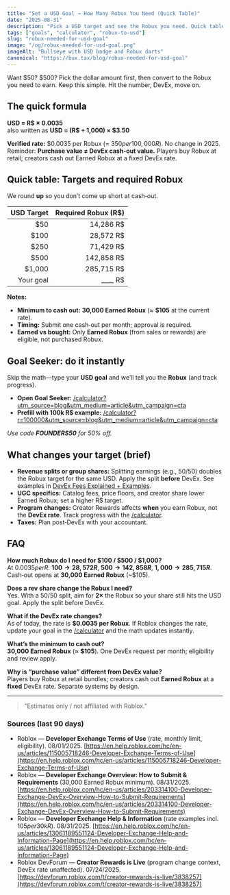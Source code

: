 ```yaml
---
title: "Set a USD Goal → How Many Robux You Need (Quick Table)"
date: "2025-08-31"
description: "Pick a USD target and see the Robux you need. Quick table, examples, and a free Goal Seeker calculator."
tags: ["goals", "calculator", "robux-to-usd"]
slug: "robux-needed-for-usd-goal"
image: "/og/robux-needed-for-usd-goal.png"
imageAlt: "Bullseye with USD badge and Robux darts"
canonical: "https://bux.tax/blog/robux-needed-for-usd-goal"
---
```


Want $50? $500? Pick the dollar amount first, then convert to the Robux you need to earn. Keep this simple. Hit the number, DevEx, move on.

## The quick formula

**USD = R$ × 0.0035**  
also written as **USD = (R$ ÷ 1,000) × $3.50**

**Verified rate:** $0.0035 per Robux (= $350 per 100,000 R$). No change in 2025.  
Reminder: **Purchase value ≠ DevEx cash‑out value.** Players buy Robux at retail; creators cash out Earned Robux at a fixed DevEx rate.

## Quick table: Targets and required Robux

We round **up** so you don’t come up short at cash‑out.

| USD Target | Required Robux (R$) |
| ---------: | ------------------: |
|        $50 |           14,286 R$ |
|       $100 |           28,572 R$ |
|       $250 |           71,429 R$ |
|       $500 |          142,858 R$ |
|     $1,000 |          285,715 R$ |
|  Your goal |         \_\_\_\_ R$ |

**Notes:**

- **Minimum to cash out:** **30,000 Earned Robux** (≈ **$105** at the current rate).
- **Timing:** Submit one cash‑out per month; approval is required.
- **Earned vs bought:** Only **Earned Robux** (from sales or rewards) are eligible, not purchased Robux.

## Goal Seeker: do it instantly

Skip the math—type your **USD goal** and we’ll tell you the **Robux** (and track progress).

- **Open Goal Seeker:** [/calculator?utm_source=blog&utm_medium=article&utm_campaign=cta](/calculator?utm_source=blog&utm_medium=article&utm_campaign=cta)
- **Prefill with 100k R$ example:** [/calculator?r=100000&utm_source=blog&utm_medium=article&utm_campaign=cta](/calculator?r=100000&utm_source=blog&utm_medium=article&utm_campaign=cta)

_Use code **FOUNDERS50** for 50% off._

## What changes your target (brief)

- **Revenue splits or group shares:** Splitting earnings (e.g., 50/50) doubles the Robux target for the same USD. Apply the split **before** DevEx. See examples in [DevEx Fees Explained + Examples](/blog/devex-fees-explained-examples).
- **UGC specifics:** Catalog fees, price floors, and creator share lower Earned Robux; set a higher R$ target.
- **Program changes:** Creator Rewards affects **when** you earn Robux, not the **DevEx rate**. Track progress with the [/calculator](/calculator).
- **Taxes:** Plan post‑DevEx with your accountant.

## FAQ

**How much Robux do I need for $100 / $500 / $1,000?**  
At $0.0035 per R$: **$100 → 28,572 R$**, **$500 → 142,858 R$**, **$1,000 → 285,715 R$**. Cash‑out opens at **30,000 Earned Robux** (~$105).

**Does a rev share change the Robux I need?**  
Yes. With a 50/50 split, aim for **2×** the Robux so your share still hits the USD goal. Apply the split before DevEx.

**What if the DevEx rate changes?**  
As of today, the rate is **$0.0035 per Robux**. If Roblox changes the rate, update your goal in the [/calculator](/calculator) and the math updates instantly.

**What’s the minimum to cash out?**  
**30,000 Earned Robux** (≈ **$105**). One DevEx request per month; eligibility and review apply.

**Why is “purchase value” different from DevEx value?**  
Players buy Robux at retail bundles; creators cash out **Earned Robux** at a **fixed** DevEx rate. Separate systems by design.

---

> "Estimates only / not affiliated with Roblox."

### Sources (last 90 days)

- Roblox — **Developer Exchange Terms of Use** (rate, monthly limit, eligibility). 08/01/2025. [https://en.help.roblox.com/hc/en-us/articles/115005718246-Developer-Exchange-Terms-of-Use](https://en.help.roblox.com/hc/en-us/articles/115005718246-Developer-Exchange-Terms-of-Use)
- Roblox — **Developer Exchange Overview: How to Submit & Requirements** (30,000 Earned Robux minimum). 08/31/2025. [https://en.help.roblox.com/hc/en-us/articles/203314100-Developer-Exchange-DevEx-Overview-How-to-Submit-Requirements](https://en.help.roblox.com/hc/en-us/articles/203314100-Developer-Exchange-DevEx-Overview-How-to-Submit-Requirements)
- Roblox — **Developer Exchange Help & Information** (rate examples incl. $105 per 30k R$). 08/31/2025. [https://en.help.roblox.com/hc/en-us/articles/13061189551124-Developer-Exchange-Help-and-Information-Page](https://en.help.roblox.com/hc/en-us/articles/13061189551124-Developer-Exchange-Help-and-Information-Page)
- Roblox DevForum — **Creator Rewards is Live** (program change context, DevEx rate unaffected). 07/24/2025. [https://devforum.roblox.com/t/creator-rewards-is-live/3838257](https://devforum.roblox.com/t/creator-rewards-is-live/3838257)
